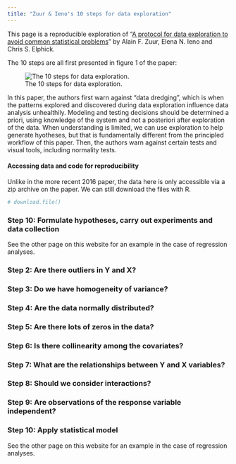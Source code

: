 ```yaml
---
title: "Zuur & Ieno's 10 steps for data exploration"
---
```


This page is a reproducible exploration of "[A protocol for data exploration to avoid common statistical problems](https://besjournals.onlinelibrary.wiley.com/doi/10.1111/j.2041-210X.2009.00001.x)" by Alain F. Zuur, Elena N. Ieno and Chris S. Elphick.

The 10 steps are all first presented in figure 1 of the paper:

![The 10 steps for data exploration.](https://besjournals.onlinelibrary.wiley.com/cms/asset/890dd91b-444e-430b-b41b-c7edee6653fb/mee3_1_f1.gif){alt="The 10 steps for data exploration." fig-align="center"}

In this paper, the authors first warn against "data dredging", which is when the patterns explored and discovered during data exploration influence data analysis unhealthily. Modeling and testing decisions should be determined a priori, using knowledge of the system and not a posteriori after exploration of the data. When understanding is limited, we can use exploration to help generate hyotheses, but that is fundamentally different from the principled workflow of this paper. Then, the authors warn against certain tests and visual tools, including normality tests.

#### Accessing data and code for reproducibility

Unlike in the more recent 2016 paper, the data here is only accessible via a zip archive on the paper. We can still download the files with R.

```r
# download.file()
```

### Step 10: Formulate hypotheses, carry out experiments and data collection

See the other page on this website for an example in the case of regression analyses.

### Step 2: Are there outliers in Y and X?

### Step 3: Do we have homogeneity of variance?

### Step 4: Are the data normally distributed?

### Step 5: Are there lots of zeros in the data?

### Step 6: Is there collinearity among the covariates?

### Step 7: What are the relationships between Y and X variables?

### Step 8: Should we consider interactions?

### Step 9: Are observations of the response variable independent?

### Step 10: Apply statistical model

See the other page on this website for an example in the case of regression analyses.
